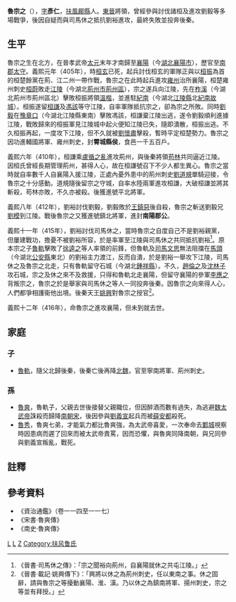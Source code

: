 '''魯宗之'''（{{bd|？||416年|catIdx=L}}），[[表字|字]]'''彥仁'''，[[扶風郡|扶風]][[郿縣|郿縣]]人。[[東晉|東晉]]將領，曾經參與討伐諸桓及進攻劉毅等多場戰爭，後因自疑而與司馬休之抵抗劉裕進攻，最終失敗並投奔後秦。

== 生平 ==
魯宗之生在北方，在晉孝武帝[[太元_(東晉)|太元]]末年才南歸至[[襄陽|襄陽]]（今[[湖北|湖北]][[襄陽市|襄陽市]]），歷官至[[南郡|南郡]][[太守|太守]]。義熙元年（405年），時[[桓玄|桓玄]]已死，起兵討伐桓玄的軍隊正與以[[桓振|桓振]]為首的桓楚餘黨在荊、江二州一帶作戰，魯宗之在此時起兵進攻[[雍州|雍州]]治所襄陽，桓楚雍州刺史[[桓蔚|桓蔚]]敗走[[江陵|江陵]]（今湖北[[荊州市|荊州市]][[荊州區|荊州區]]），宗之遂兵向江陵，先在[[柞溪|柞溪]]（今湖北荊州市荊州區北）擊敗桓振將領[[溫楷|溫楷]]，並進駐[[紀南|紀南]]（今湖北[[江陵縣|江陵縣]]北[[紀南故城|紀南故城]]）。桓振遂留[[桓謙|桓謙]]及[[馮該|馮該]]等守江陵，自率軍隊抵抗宗之，卻為宗之所敗。同時[[劉毅_(東晉)|劉毅]]在[[豫章口|豫章口]]（今湖北江陵縣東南）擊敗馮該，桓謙棄江陵出逃，遂令劉毅順利進據江陵，戰敗歸來的桓振軍見江陵城中起火便知江陵已失，隨即潰散，桓振出逃。不久桓振再起，一度攻下江陵，但不久就被[[劉懷肅|劉懷肅]]擊殺，暫時平定桓楚勢力。魯宗之因功進輔國將軍、雍州刺史，封'''霄城縣侯'''，食邑一千五百戶。

義熙六年（410年），桓謙乘[[盧循之亂|盧循之亂]]進攻荊州，與後秦將領[[苟林|苟林]]共同逼近江陵。因桓氏曾經長期管理荊州，甚得人心，故在桓謙號召下不少人都生異心。魯宗之當時就自率數千人自襄陽入援江陵，正處內憂外患中的荊州刺史[[劉道規|劉道規]]單騎迎接，令魯宗之十分感動。道規隨後留宗之守城，自率水陸兩軍進攻桓謙，大破桓謙並將其斬殺，苟林亦敗，不久亦被殺。後獲進號平北將軍。

義熙八年（412年），劉裕討伐劉毅，劉毅敗於[[王鎮惡|王鎮惡]]後自殺，魯宗之斬送劉毅兄[[劉模|劉模]]到江陵。戰後魯宗之又獲進號鎮北將軍，進封'''南陽郡公'''。

義熙十一年（415年），劉裕討伐司馬休之，當時魯宗之自度自己不是劉裕親黨，但屢建戰功，擔憂不被劉裕所容，於是率軍至江陵與司馬休之共同抵抗劉裕<ref>《晉書·司馬休之傳》：「宗之聞裕向荊州，自襄陽就休之共屯江陵。」</ref>。原本宗之子[[魯軌|魯軌]]擊敗了[[徐逵之|徐逵之]]等人率領的前鋒，但魯軌及[[司馬文思|司馬文思]]無法阻擋在[[馬頭|馬頭]]（今湖北[[公安縣|公安縣]]東北）的劉裕主力渡江，反而自潰，於是劉裕一舉攻下江陵，司馬休之及魯宗之北走，只有魯軌留守石城（今湖北[[鍾祥縣|鍾祥縣]]）。不久，[[趙倫之|趙倫之]]及[[沈林子|沈林子]]攻石城，宗之及休之來不及救援，只得和魯軌北走襄陽，但留守襄陽的參軍[[李應之|李應之]]背叛宗之，魯宗之於是舉家與司馬休之等人一同投奔後秦。因魯宗之向來得人心，人們都爭相護衞他出境。後秦天王[[姚興|姚興]]對魯宗之授官<ref>《晉書·載記·姚興傳下》：「興將以休之為荊州刺史，任以東南之事。休之固辭，請與魯宗之等擾動襄陽、淮、漢。乃以休之為鎮南將軍、揚州刺史，宗之等並有拜授。」</ref>。

義熙十二年（416年），命魯宗之進攻襄陽，但未到就去世。

== 家庭 ==
=== 子 ===
*[[魯軌|魯軌]]，隨父北歸後秦，後秦亡後再降[[北魏|北魏]]，官至寧南將軍、荊州刺史。
=== 孫 ===
*[[魯爽|魯爽]]，魯軌子，父親去世後接替父親職位，但因醉酒而數有過失，為逃避[[魏太武帝|魏太武帝]]誅殺而歸降[[南朝宋|南朝宋]]，後因參與[[劉義宣|劉義宣]]起兵而被[[薛安都|薛安都]]殺死。
*[[魯秀|魯秀]]，魯爽七弟，才能氣力都比魯爽強，為太武帝喜愛，一次奉命去[[鄴城|鄴城]]視察時因患病而遲了回來而被太武帝責罵，因而恐懼，與魯爽同降南朝，與兄同參與劉義宣叛亂，戰死。

== 註釋 ==
{{reflist}}
== 參考資料 ==
*《資治通鑑》（卷一一四至一一七）
*《宋書·魯爽傳》
*《南史·魯爽傳》

[[Category:晉朝軍事人物|L]]
[[Category:五胡十六国军事人物|L]]
[[Category:魯姓|Z]]
[[Category:扶风鲁氏|Category:扶风鲁氏]]